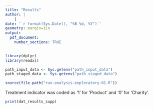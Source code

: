 ```yaml
---
title: "Results"
author: |
    |
date: '`r format(Sys.Date(), "%B %d, %Y")`'
geometry: margin=1in
output: 
  pdf_document:
    number_sections: TRUE
---
```


```r
library(dplyr)
library(readxl)

path_input_data <- Sys.getenv("path_input_data")
path_staged_data <- Sys.getenv("path_staged_data")

source(file.path("run-analysis-exploratory-01.R"))
```

Treatment indicator was coded as '1' for 'Product' and '0' for 'Charity'.

```r
print(dat_results_supp)
```

